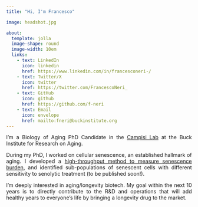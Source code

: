 ```yaml
---
title: "Hi, I'm Francesco"

image: headshot.jpg

about:
  template: jolla
  image-shape: round
  image-width: 10em
  links: 
    - text: LinkedIn
      icon: linkedin
      href: https://www.linkedin.com/in/francesconeri-/
    - text: Twitter/X
      icon: twitter
      href: https://twitter.com/FrancescoNeri_
    - text: GitHub
      icon: github
      href: https://github.com/f-neri
    - text: Email
      icon: envelope
      href: mailto:fneri@buckinstitute.org
---
```


::: {.panel style="text-align: justify;"}
I'm a Biology of Aging PhD Candidate in the [Campisi Lab](https://www.buckinstitute.org/lab/campisi-lab/) at the Buck Institute for Research on Aging.

During my PhD, I worked on cellular senescence, an established hallmark of aging. I developed a [high-throughput method to measure senescence burden](https://pubmed.ncbi.nlm.nih.gov/38187756/), and identified sub-populations of senescent cells with different sensitivity to senolytic treatment (to be published soon!).

I’m deeply interested in aging/longevity biotech. My goal within the next 10 years is to directly contribute to the R&D and operations that will add healthy years to everyone's life by bringing a longevity drug to the market.
:::
